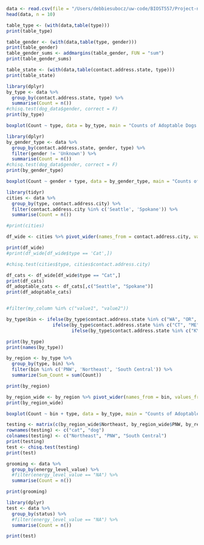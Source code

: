 ```r
data <- read.csv(file = "/Users/debbiesubocz/uw-code/BIOST557/Project-noGit/data_sap/combined_forsap.csv", sep = "|")
head(data, n = 10)
```

```r
table_type <- (with(data,table(type)))
print(table_type)
```

```r
table_gender <- (with(data,table(type, gender)))
print(table_gender)
table_gender_sums <- addmargins(table_gender, FUN = "sum")
print(table_gender_sums)
```

```r
table_state <- (with(data,table(contact.address.state, type)))
print(table_state)
```

```r
library(dplyr)
by_type <- data %>% 
  group_by(contact.address.state, type) %>%
  summarise(Count = n())
#chisq.test(dog_data$gender, correct = F)
print(by_type)

```

```r
boxplot(Count ~ type, data = by_type, main = "Counts of Adoptable Dogs and Cats per US State/Territory", xlab = "Type", ylab = "Count of Adoptable Pets")
```

```r
library(dplyr)
by_gender_type <- data %>% 
  group_by(contact.address.state, gender, type) %>%
  filter(gender != 'Unknown') %>%
  summarise(Count = n())
#chisq.test(dog_data$gender, correct = F)
print(by_gender_type)
```
```r
boxplot(Count ~ gender + type, data = by_gender_type, main = "Counts of Adoptable Dogs and Cats per US State/Territory", xlab = "Type and Gender", ylab = "Count of Adoptable Pets")
```
```r
library(tidyr)
cities <- data %>% 
  group_by(type, contact.address.city) %>%
  filter(contact.address.city %in% c('Seattle', 'Spokane')) %>%
  summarise(Count = n())

#print(cities)

df_wide <- cities %>% pivot_wider(names_from = contact.address.city, values_from = Count)

print(df_wide)
#print(df_wide[df_wide$type == 'Cat',])

#chisq.test(cities$type, cities$contact.address.city)

df_cats <- df_wide[df_wide$type == "Cat",]
print(df_cats)
df_adoptable_cats <- df_cats[,c("Seattle", "Spokane")]
print(df_adoptable_cats)


#filter(my_column %in% c("value1", "value2"))
```
```r
by_type$bin <- ifelse(by_type$contact.address.state %in% c("WA", "OR", "ID"), "PNW", 
                 ifelse(by_type$contact.address.state %in% c("CT", "ME", "MA", "NH", "NJ", "NY", "PA", "RI", "VT"), "NE", 
                        ifelse(by_type$contact.address.state %in% c("KY", "TN", "AL", "MS","AR", "LA", "OK", "TX"), "SC", NA)))

print(by_type)
print(names(by_type))

by_region <- by_type %>% 
  group_by(type, bin) %>%
  filter(bin %in% c('PNW', 'Northeast', 'South Central')) %>%
  summarize(Sum_Count = sum(Count))

print(by_region)

by_region_wide <- by_region %>% pivot_wider(names_from = bin, values_from = Sum_Count)
print(by_region_wide)

```
```r
boxplot(Count ~ bin + type, data = by_type, main = "Counts of Adoptable Dogs and Cats per Region", xlab = "Region", ylab = "Count of Adoptable Pets")
```


```r
testing <- matrix(c(by_region_wide$Northeast, by_region_wide$PNW, by_region_wide$`South Central`), nrow=2, ncol=3)
rownames(testing) <- c("cat", "dog")
colnames(testing) <- c("Northeast", "PNW", "South Central")
print(testing)
test <- chisq.test(testing)
print(test)
```

```r


grooming <- data %>% 
  group_by(energy_level_value) %>%
  #filter(energy_level_value == "NA") %>%
  summarise(Count = n())

print(grooming)
```

```r
library(dplyr)
test <- data %>% 
  group_by(status) %>%
  #filter(energy_level_value == "NA") %>%
  summarise(Count = n())

print(test)
```

